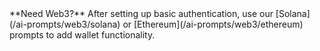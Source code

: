 <Note>
  **Need Web3?** After setting up basic authentication, use our [Solana](/ai-prompts/web3/solana) or [Ethereum](/ai-prompts/web3/ethereum) prompts to add wallet functionality.
</Note>